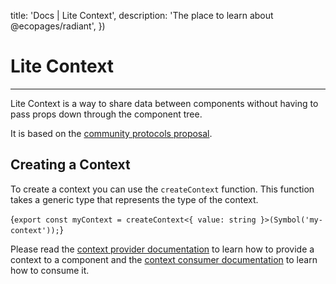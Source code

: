 

  title: 'Docs | Lite Context',
  description: 'The place to learn about @ecopages/radiant',
})

# Lite Context
---

Lite Context is a way to share data between components without having to pass props down through the component tree.

It is based on the [community protocols proposal](https://github.com/webcomponents-cg/community-protocols/blob/main/proposals/context.md).

## Creating a Context

To create a context you can use the `createContext` function. This function takes a generic type that represents the type of the context.

<CodeBlock lang='typescript'>{`export const myContext = createContext<{ value: string }>(Symbol('my-context'));`}</CodeBlock>

Please read the [context provider documentation](/docs/context/context-provider) to learn how to provide a context to a component and the [context consumer documentation](/docs/context/context-consumer) to learn how to consume it.